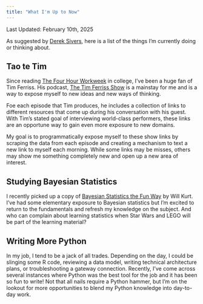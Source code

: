 ```yaml
---
title: "What I'm Up to Now"
---
```


Last Updated: February 10th, 2025

As suggested by [Derek Sivers](https://sive.rs/now), here is a list of the things I'm currently doing or thinking about.

## Tao te Tim
Since reading [The Four Hour Workweek](https://tim.blog/tim-ferriss-books/#the-4-hour-workweek) in college, I've been a huge fan of Tim Ferriss. His podcast, [The Tim Ferriss Show](https://tim.blog/podcast/) is a mainstay for me and is a way to expose myself to new ideas and new ways of thinking. 

Foe each episode that Tim produces, he includes a collection of links to different resources that come up during his conversation with his guest. With Tim's stated goal of interviewing world-class performers, these links are an opportune way to gain even more exposure to new domains.

My goal is to programmatically expose myself to these show links by scraping the data from each episode and creating a mechanism to text a new link to myself each morning. While some links may be misses, others may show me something completely new and open up a new area of interest.

## Studying Bayesian Statistics
I recently picked up a copy of [Bayesian Statistics the Fun Way](https://nostarch.com/learnbayes) by Will Kurt. I've had some elementary exposure to Bayesian statistics but I'm excited to return to the fundamentals and refresh my knowledge on the subject. And who can complain about learning statistics when Star Wars and LEGO will be part of the learning material?

## Writing More Python
In my job, I tend to be a jack of all trades. Depending on the day, I could be slinging some R code, reviewing a data model, writing technical architecture plans, or troubleshooting a gateway connection. Recently, I've come across several instances where Python was the best tool for the job and it has been so fun to write! Not that all nails require a Python hammer, but I'm on the lookout for more opportunities to blend my Python knowledge into day-to-day work.